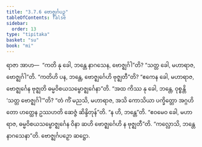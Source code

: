 ```yaml
---
title: "3.7.6 ဗောဇ္ဈင်္ဂပဉှ"
tableOfContents: false
sidebar:
  order: 13
type: "tipitaka"
basket: "su"
book: "mi"
---
```



<DynamicBreadcrumb />

<Division number="99" book="mi">

<Paragraph number="475" book="mi">
ရာဇာ အာဟ—  “ကတိ နု ခေါ, ဘန္တေ နာဂသေန, ဗောဇ္ဈင်္ဂါ”တိ? “သတ္တ ခေါ, မဟာရာဇ, ဗောဇ္ဈင်္ဂါ”တိ. “ကတိဟိ ပန, ဘန္တေ, ဗောဇ္ဈင်္ဂေဟိ ဗုဇ္ဈတီ”တိ? “ဧကေန ခေါ, မဟာရာဇ, ဗောဇ္ဈင်္ဂေန ဗုဇ္ဈတိ ဓမ္မဝိစယသမ္ဗောဇ္ဈင်္ဂေနာ”တိ. “အထ ကိဿ နု ခေါ, ဘန္တေ, ဝုစ္စန္တိ ‘သတ္တ ဗောဇ္ဈင်္ဂါ’”တိ? “တံ ကိံ မညသိ, မဟာရာဇ, အသိ ကောသိယာ ပက္ခိတ္တော အဂ္ဂဟိတော ဟတ္ထေန ဥဿဟတိ ဆေဇ္ဇံ ဆိန္ဒိတုန်”တိ. “န ဟိ, ဘန္တေ”တိ. “ဧဝမေဝ ခေါ, မဟာရာဇ, ဓမ္မဝိစယသမ္ဗောဇ္ဈင်္ဂေန ဝိနာ ဆဟိ ဗောဇ္ဈင်္ဂေဟိ န ဗုဇ္ဈတီ”တိ.
</Paragraph>

<Paragraph number="476" book="mi">
“ကလ္လောသိ, ဘန္တေ နာဂသေနာ”တိ.

</Paragraph>
</Division>

<Paragraph number="477" type="center" book="mi">
ဗောဇ္ဈင်္ဂပဉှော ဆဋ္ဌော.
</Paragraph>